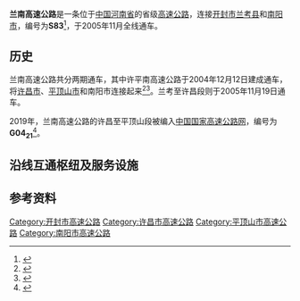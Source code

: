 {{中国高速公路信息框
| 省名 = Henan
| 编号 = S83
| 自定头部 = [[File:Henan_Expwy_S83_sign_no_name.svg|120px]]
| 名称 = 兰考－南阳高速公路
| 照片 = 
| 照片标题 = 
| 地图 = Expressways of Henan-S83.png
| 地图标题 = <!-- 选填 -->
<!-- 基本信息 -->
| 路线简称 = 兰南
| 始建日期 = 
| 最近通车日期 = 2005年11月19日
| 已通车里程 = 308
| 起点 = [[河南省|河南省]][[开封市|开封市]][[祥符区|祥符区]]{{China Expwy Name|G30}}
| 终点 = [[河南省|河南省]][[南阳市|南阳市]][[宛城区|宛城区]]{{China Expwy Name|G40}}
| 运营方 = 
<!-- 公路设施 -->
| 车道数 = 4
| 出口处数 = 26
| 服务区数 = 5
| 停车区数 = 2
| 管理中心数 = 
| 主要桥梁 = 
| 主要隧道 = 
}}

'''兰南高速公路'''是一条位于[[中华人民共和国|中国]][[河南省|河南省]]的省级[[高速公路|高速公路]]，连接[[开封市|开封市]][[兰考县|兰考县]]和[[南阳市|南阳市]]，编号为'''S83'''<ref>{{cite web |title=河南省交通运输厅关于印发河南省高速公路网路线命名编号调整方案的通知 |url=http://zizhan.mot.gov.cn/st/henan/tongzhigonggao/201707/t20170720_2519611.html |accessdate=2020-08-07 |archive-date=2021-01-02 |archive-url=https://web.archive.org/web/20210102074113/http://zizhan.mot.gov.cn/st/henan/tongzhigonggao/201707/t20170720_2519611.html }}</ref>，于2005年11月全线通车。

== 历史 ==
兰南高速公路共分两期通车，其中许平南高速公路于2004年12月12日建成通车，将[[许昌市|许昌市]]、[[平顶山市|平顶山市]]和南阳市连接起来<ref>{{cite news |author1=施书芳、杜文育 |title=许平南高速公路全线通车 至此，以郑州为中心，河南省17个省辖市在3个小时内可互相到达 |url=http://oldepaper.dahe.cn/papers/dhb/200412/13/250174/250223.html |accessdate=2020-11-27 |work=大河报 |date=2004-12-13}}</ref><ref>{{cite news |title=许平南高速建成通车 |url=http://www.chinahighway.com/news/2004/89228.php |accessdate=2020-08-07 |date=2004-12-14 |archive-date=2017-12-15 |archive-url=https://web.archive.org/web/20171215220731/http://www.chinahighway.com/news/2004/89228.php |dead-url=no }}</ref>。兰考至许昌段则于2005年11月19日通车。

2019年，兰南高速公路的许昌至平顶山段被编入[[中国国家高速公路网|中国国家高速公路网]]，编号为'''G04<sub>21</sub>'''<ref>{{cite news |title=河南省高速公路交通标识 大面积调整命名或编号 |url=http://m.xinhuanet.com/ha/2019-06/07/c_1124594033.htm |accessdate=2020-08-07 |date=2019-06-07}}</ref>。

== 沿线互通枢纽及服务设施 ==
{{Start expwy exit box|place=1}}
{{Expwy exit item|place=[[开封市|开封市]]|place rows=10|type=H|name=兰考西枢纽|index=0A-B|dist start=0|road connection={{China Expwy Name|G30}}<br>{{China Expwy Name|G1511}}|comment=}}
{{Expwy exit item|type=E|name=二郎庙|index=11|dist start=|road connection={{中国省道名|213|P=河南}}}}
{{Expwy exit item|type=P|name=陈留停车区|dist start=}}
{{Expwy exit item|type=H|name=|index=|dist start=|highway connection={{China Expwy Name|S82|P=Henan}}|comment=}}
{{Expwy exit item|type=H|name=通许枢纽|index=34|dist start=|highway connection={{China Expwy Name|G45}}}}
{{Expwy exit item|type=E|name=通许|index=41|dist start=|road connection={{中国国道名|240}}}}
{{Expwy exit item|type=S|name=通许服务区|dist start=}}
{{Expwy exit item|type=H|name=|index=|dist start=|highway connection={{China Expwy Name|S60|P=Henan}}|comment=}}
{{Expwy exit item|type=E|name=尉氏|index=59|dist start=|road connection={{中国国道名|240}}<br>{{中国国道名|343}}}}
{{Expwy exit item|type=H|name=|index=|dist start=|highway connection={{China Expwy Name|S25|P=Henan}}|comment=}}
{{Expwy exit item|place=[[许昌市|许昌市]]|place rows=9|type=E|name=鄢陵北|index=91|dist start=|road connection={{中国省道名|325|P=河南}}}}
{{Expwy exit item|type=S|name=鄢陵服务区|dist start=}}
{{Expwy exit item|type=E|name=鄢陵|index=102|dist start=|road connection={{中国国道名|311}}}}
{{Expwy exit item|type=H|name=|index=|state=c|dist start=|highway connection={{China Expwy Name|G1516}}|comment=限兰考方向出、南阳方向入，与{{China Expwy Name|G1516}}共线段起点}}
{{Expwy exit item|type=H|name=许昌东枢纽|state=c|index=|dist start=|highway connection={{China Expwy Name|G4}}<br>{{China Expwy Name|G0421}}|comment={{China Expwy Name|G0421|起点}}，与{{China Expwy Name|G0421}}共线段起点}}
{{Expwy exit item|type=S|name=许昌南服务区|state=c|dist start=}}
{{Expwy exit item|type=E|name=许昌南|state=c|index=|dist start=|road connection={{中国国道名|240}}<br>{{中国国道名|311}}}}
{{Expwy exit item|type=H|name=|state=c|index=|dist start=|highway connection={{China Expwy Name|G1516}}|comment=与{{China Expwy Name|G1516}}共线段终点}}
{{Expwy exit item|type=E|name=襄城|state=c|index=|dist start=|road connection=烟城路}}
{{Expwy exit item|place=[[平顶山市|平顶山市]]|place rows=5|type=E|name=平顶山|state=c|index=|dist start=|road connection={{中国省道名|242|P=河南|建设路}}}}
{{Expwy exit item|type=S|name=平顶山服务区|state=c|dist start=}}
{{Expwy exit item|type=H|name=叶县枢纽|state=c|index=|dist start=|highway connection={{China Expwy Name|G36}}<br>{{China Expwy Name|G0421}}|comment=与{{China Expwy Name|G0421}}共线段终点}}
{{Expwy exit item|type=E|name=叶县|index=|dist start=|road connection={{中国省道名|330|P=河南}}}}
{{Expwy exit item|type=E|name=旧县|index=|dist start=|road connection={{中国国道名|234}}}}
{{Expwy exit item|place=[[南阳市|南阳市]]|place rows=9|type=E|name=方城|dist start=|road connection={{中国国道名|345}}|comment=}}
{{Expwy exit item|type=S|name=方城服务区|dist start=}}
{{Expwy exit item|type=H|name=|state=c|index=|dist start=|highway connection={{China Expwy Name|S81|P=Henan}}|comment=与{{China Expwy Name|S81|P=Henan}}共线段起点}}
{{Expwy exit item|type=H|name=祝庄枢纽|state=c|index=|dist start=|highway connection={{China Expwy Name|S81|P=Henan}}|comment=与{{China Expwy Name|S81|P=Henan}}共线段终点}}
{{Expwy exit item|type=E|name=南阳|index=|dist start=|road connection={{中国省道名|103|P=河南|迎宾大道}}}}
{{Expwy exit item|type=P|name=南阳停车区|dist start=}}
{{Expwy exit item|type=E|name=|state=u|index=|dist start=|road connection=鼎盛大道}}
{{Expwy exit item|type=E|name=双铺|index=|dist start=|road connection={{中国国道名|312}}}}
{{Expwy exit item|type=H|name=陈官营枢纽|index=|dist start=|highway connection={{China Expwy Name|G40}}<br>{{China Expwy Name|G55}}}}
{{End expwy exit box|place=1}}

== 参考资料 ==
{{reflist}}

{{河南省高速公路}}

[[Category:开封市高速公路|Category:开封市高速公路]]
[[Category:许昌市高速公路|Category:许昌市高速公路]]
[[Category:平顶山市高速公路|Category:平顶山市高速公路]]
[[Category:南阳市高速公路|Category:南阳市高速公路]]